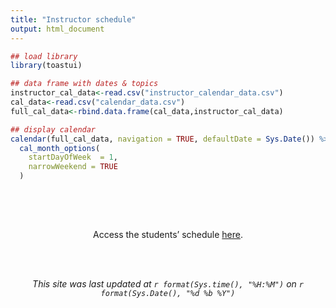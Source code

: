 ```yaml
---
title: "Instructor schedule"
output: html_document
---
```


```r
## load library
library(toastui)

## data frame with dates & topics
instructor_cal_data<-read.csv("instructor_calendar_data.csv")
cal_data<-read.csv("calendar_data.csv")
full_cal_data<-rbind.data.frame(cal_data,instructor_cal_data)

## display calendar
calendar(full_cal_data, navigation = TRUE, defaultDate = Sys.Date()) %>%
  cal_month_options(
    startDayOfWeek  = 1, 
    narrowWeekend = TRUE
  )
    
```

<br>
</br>

<center>Access the students' schedule [here](https://wood-lab.github.io/fish_406/schedule.html).</center>

<br>
</br>

<center>*This site was last updated at `r format(Sys.time(), "%H:%M")` on `r format(Sys.Date(), "%d %b %Y")`*</center>
